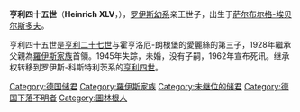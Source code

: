 {{unreferenced|time=2014-12-28T04:29:14+00:00}}
{{Infobox noble
| name        = 亨利四十五世
| image       = Heinrich XLV RjL.jpg
| caption     = 約1914年至1918年的亨利四十五世
| succession  = 羅伊斯家族首領
| reign       = 1928年 — 1945年
| predecessor = [[亨利二十七世_(羅伊斯幼系)|亨利二十七世]]
| successor   = [[海因里希三十九世_(羅伊斯-施萊茨-科斯特利茨)|亨利三十九世]]
| birth_date  = {{birth date|1895|5|13|df=y}}
| birth_place = [[羅伊斯幼系親王國|羅伊斯幼系親王國]][[萨尔布尔格-埃贝尔斯多夫|萨尔布尔格-埃贝尔斯多夫]]
| death_date  = 1945年（失踪）
| father      = [[亨利二十七世_(羅伊斯幼系)|亨利二十七世]]
| mother      = 霍亨洛厄-朗根堡的愛麗絲
}}

'''亨利四十五世'''（'''Heinrich XLV'''，{{bd|1895年|5月13日|1945年|？|catIdx=A}}），[[羅伊斯幼系親王國|罗伊斯幼系]]亲王世子，出生于[[萨尔布尔格-埃贝尔斯多夫|萨尔布尔格-埃贝尔斯多夫]]。

亨利四十五世是[[亨利二十七世_(羅伊斯幼系)|亨利二十七世]]与霍亨洛厄-朗根堡的愛麗絲的第三子，1928年繼承父親為[[羅伊斯統治者列表|羅伊斯家族]]首領。1945年失踪，未婚，没有子嗣，1962年宣布死讯。继承权转移到罗伊斯-科斯特利茨系的[[海因里希四世_(罗伊斯-科斯特利茨亲王)|亨利四世]]。

{{Authority control}}
{{DEFAULTSORT:Heinrich 45, Hereditary Prince Reuss Younger Line}}
[[Category:德国储君|Category:德国储君]]
[[Category:羅伊斯家族|Category:羅伊斯家族]]
[[Category:未继位的储君|Category:未继位的储君]]
[[Category:德国下落不明者|Category:德国下落不明者]]
[[Category:圖林根人|Category:圖林根人]]